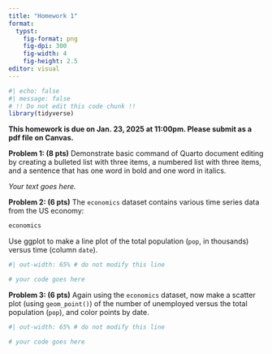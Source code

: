 ```yaml
---
title: "Homework 1"
format:
  typst:
    fig-format: png
    fig-dpi: 300
    fig-width: 4
    fig-height: 2.5
editor: visual
---
```


```r
#| echo: false
#| message: false
# !! Do not edit this code chunk !!
library(tidyverse)
```

**This homework is due on Jan. 23, 2025 at 11:00pm. Please submit as a pdf file on Canvas.**

**Problem 1: (8 pts)** Demonstrate basic command of Quarto document editing by creating a bulleted list with three items, a numbered list with three items, and a sentence that has one word in bold and one word in italics.

*Your text goes here.*

**Problem 2: (6 pts)** The `economics` dataset contains various time series data from the US economy:

```r
economics
```

Use ggplot to make a line plot of the total population (`pop`, in thousands) versus time (column `date`).

```r
#| out-width: 65% # do not modify this line

# your code goes here
```

**Problem 3: (6 pts)** Again using the `economics` dataset, now make a scatter plot (using `geom_point()`) of the number of unemployed versus the total population (`pop`), and color points by date.

```r
#| out-width: 65% # do not modify this line

# your code goes here
```
